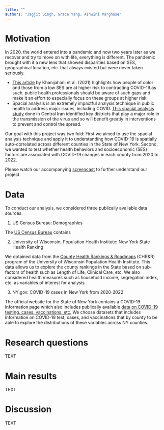 ```yaml
---
title: ""
authors: "Jagjit Singh, Grace Yang, Ashwini Varghese" 
---
```


# Motivation

  In 2020, the world entered into a pandemic and now two years later as we recover and try to move on with life, everything is different. The pandemic brought with it a new lens that showed disparities based on SES, geographical location, etc. that always existed but were never taken seriously. 
  

* [This article](https://doi.org/10.1186/s12939-021-01582-4) by Khanijahani et al. (2021) highlights how people of color and those from a low SES are at higher risk to contracting COVID-19.as such, public health professionals should be aware of such gaps and make it an effort to especially focus on these groups at higher risk 
* Spacial analysis is an extremely impactful analysis technique in public health to address major issues, including COVID. [This spacial analysis study](https://doi.org/10.1186/s12889-021-12267-6) done in Central Iran identified key districts that play a major role in the transmission of the virus and so will benefit greatly in interventions to prevent and control the spread. 


Our goal with this project was two fold: First we aimed to use the spacial analysis technique and apply it to understanding how COVID-19 is spatially auto-correlated across different counties in the State of New York. Second, we wanted to test whether health behaviors and socioeconomic (SES) factors are associated with COVID-19 changes in each county from 2020 to 2022.

Please watch our accompanying [screencast](ADD SCREENCAST LINK) to further understand our project.

#  Data

To conduct our analysis, we considered three publically available data sources:

1. US Census Bureau: Demographics

The [US Census Bureau](https://www.census.gov/data.html) contains 


2. University of Wisconsin, Population Health Institute: New York State Health Ranking

We obtained data from the [County Health Rankings & Roadmaps](https://www.countyhealthrankings.org/explore-health-rankings/new-york/data-and-resources) (CHR&R) program of the University of Wisconsin Population Health Institute. This data allows us to explore the county rankings in the State based on sub-factors of health such as Length of Life, Clinical Care, etc. We also considered health measures such as household income, segregation index, etc. as variables of interest for analysis. 


3. NY.gov: COVID-19 cases in New York from 2020-2022

The official website for the State of New York contains a COVID-19 information page which also includes publically available [data on COVID-19 testing, cases, vaccinations, etc.](https://coronavirus.health.ny.gov/covid-19-data-new-york) We choose datasets that includes information on COVID-19 test, cases, and vaccinations that by county to be able to explore the distributions of these variables across NY counties. 


#  Research questions

TEXT


# Main results

TEXT

# Discussion

TEXT
